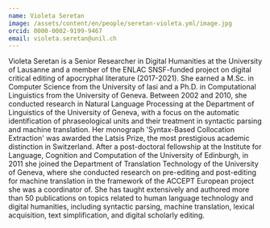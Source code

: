 ```yaml
---
name: Violeta Seretan
image: /assets/content/en/people/seretan-violeta.yml/image.jpg
orcid: 0000-0002-9199-9467
email: violeta.seretan@unil.ch
---
```

Violeta Seretan is a Senior Researcher in Digital Humanities at the University of Lausanne and a member of the ENLAC SNSF-funded project on digital critical editing of apocryphal literature (2017-2021). She earned a M.Sc. in Computer Science from the University of Iasi and a Ph.D. in Computational Linguistics from the University of Geneva. Between 2002 and 2010, she conducted research in Natural Language Processing at the Department of Linguistics of the University of Geneva, with a focus on the automatic identification of phraseological units and their treatment in syntactic parsing and machine translation. Her monograph 'Syntax-Based Collocation Extraction' was awarded the Latsis Prize, the most prestigious academic distinction in Switzerland. After a post-doctoral fellowship at the Institute for Language, Cognition and Computation of the University of Edinburgh, in 2011 she joined the Department of Translation Technology of the University of Geneva, where she conducted research on pre-editing and post-editing for machine translation in the framework of the ACCEPT European project she was a coordinator of. She has taught extensively and authored more than 50 publications on topics related to human language technology and digital humanities, including syntactic parsing, machine translation, lexical acquisition, text simplification, and digital scholarly editing.
